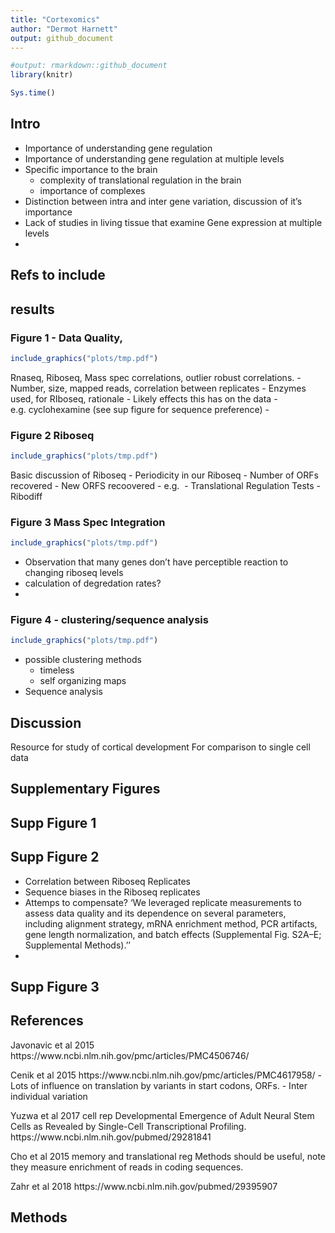 ```yaml
---
title: "Cortexomics"
author: "Dermot Harnett"
output: github_document
---
```




```r
#output: rmarkdown::github_document
library(knitr)
```

```r
Sys.time()
```


## Intro
- Importance of understanding gene regulation
- Importance of understanding gene regulation at multiple levels
- Specific importance to the brain
	- complexity of translational regulation in the brain
	- importance of complexes
- Distinction between intra and inter gene variation, discussion of it's importance
- Lack of studies in living tissue that examine Gene expression at multiple levels
-  


## Refs to include


## results



###  Figure 1 - Data Quality, 
```r
include_graphics("plots/tmp.pdf")
```
Rnaseq, Riboseq, Mass spec correlations, outlier robust correlations.
- Number, size, mapped reads, correlation between replicates
- Enzymes used, for RIboseq, rationale
- Likely effects this has on the data - e.g. cyclohexamine (see sup figure for sequence preference)
- 

### Figure 2 Riboseq
```r
include_graphics("plots/tmp.pdf")

```
Basic discussion of Riboseq
- Periodicity in our Riboseq
- Number of ORFs recovered
- New ORFS recoovered - e.g. 
- Translational Regulation Tests - Ribodiff


### Figure 3 Mass Spec Integration
```r
include_graphics("plots/tmp.pdf")

```
 - Observation that many genes don't have perceptible reaction to changing riboseq levels
 - calculation of degredation rates?
 -  

### Figure 4 - clustering/sequence analysis
```r
include_graphics("plots/tmp.pdf")
```

- possible clustering methods
	- timeless
	- self organizing maps

- Sequence analysis

## Discussion
Resource for study of cortical development
For comparison to single cell data



## Supplementary Figures

## Supp Figure 1

## Supp Figure 2
- Correlation between Riboseq Replicates
- Sequence biases in the Riboseq replicates
- Attemps to compensate?
'We leveraged replicate measurements to assess data quality and its dependence on several parameters, including alignment strategy, mRNA enrichment method, PCR artifacts, gene length normalization, and batch effects (Supplemental Fig. S2A–E; Supplemental Methods).''
- 

## Supp Figure 3

## References
Javonavic et al 2015
https://www.ncbi.nlm.nih.gov/pmc/articles/PMC4506746/

Cenik et al 2015
https://www.ncbi.nlm.nih.gov/pmc/articles/PMC4617958/
 - Lots of influence on translation by variants in start codons, ORFs.
 - Inter individual variation

Yuzwa et al 2017 cell rep
Developmental Emergence of Adult Neural Stem Cells as Revealed by Single-Cell Transcriptional Profiling.
https://www.ncbi.nlm.nih.gov/pubmed/29281841


Cho et al 2015
memory and translational reg
Methods should be useful, note they measure enrichment of reads in coding sequences.

Zahr et al 2018
https://www.ncbi.nlm.nih.gov/pubmed/29395907



## Methods

